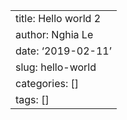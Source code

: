 ---
title: Hello world 2
author: Nghia Le
date: '2019-02-11'
slug: hello-world
categories: []
tags: []
---